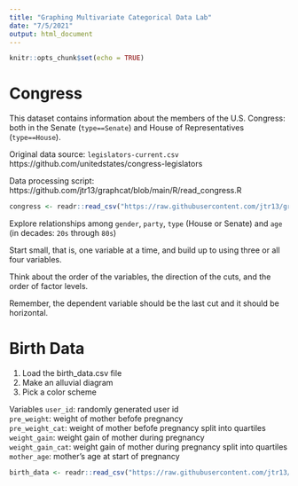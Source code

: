 ```yaml
---
title: "Graphing Multivariate Categorical Data Lab"
date: "7/5/2021"
output: html_document
---
```


```r
knitr::opts_chunk$set(echo = TRUE)
```

# Congress

This dataset contains information about the members of the U.S. Congress: both in the Senate (`type==Senate`) and House of Representatives (`type==House`). 

Original data source: `legislators-current.csv`   https://github.com/unitedstates/congress-legislators

Data processing script: https://github.com/jtr13/graphcat/blob/main/R/read_congress.R

```r
congress <- readr::read_csv("https://raw.githubusercontent.com/jtr13/graphcat/main/data/congress.csv")
```

Explore relationships among `gender`, `party`, `type` (House or Senate) and `age` (in decades: `20s` through `80s`)

Start small, that is, one variable at a time, and build up to using three or all four variables. 

Think about the order of the variables, the direction of the cuts, and the order of factor levels.

Remember, the dependent variable should be the last cut and it should be horizontal.



# Birth Data

1. Load the birth_data.csv file 
2. Make an alluvial diagram 
3. Pick a color scheme 

Variables
`user_id`: randomly generated user id        
`pre_weight`: weight of mother befofe pregnancy      
`pre_weight_cat`: weight of mother befofe pregnancy split into quartiles  
`weight_gain`: weight gain of mother during pregnancy        
`weight_gain_cat`: weight gain of mother during pregnancy split into quartiles   
`mother_age`: mother's age at start of pregnancy

```r
birth_data <- readr::read_csv("https://raw.githubusercontent.com/jtr13/graphcat/main/data/birth_data_alluvial.csv")
```